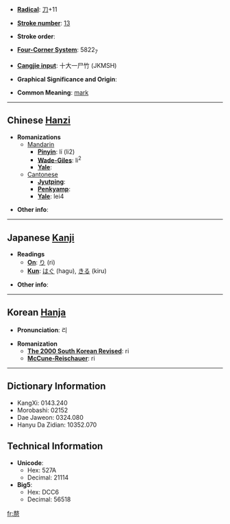 * '''[[Wiktionary:Chinese radical index| Radical]]''': [[Wiktionary:Chinese radical index 刀|刀]]+11

* '''[[Wiktionary:Chinese total strokes index|Stroke number]]''': [[Wiktionary:Chinese total strokes index 13|13]]

* '''Stroke order''': 

* '''[[Wiktionary:Chinese four corner index|Four-Corner System]]''': 5822<sub>7</sub>

* '''[[Wiktionary:Chinese Cangjie index|Cangjie input]]''': 十大一尸竹 (JKMSH)

* '''Graphical Significance and Origin''': 

* '''Common Meaning''': [[mark]]

----

== Chinese [[Hanzi]] ==

* '''Romanizations'''
** [[Mandarin]]
*** '''[[Pinyin]]''': lí (li2)
*** '''[[Wade-Giles]]''': li<sup>2</sup>
*** '''[[Yale]]''': 
**[[Cantonese]]
***'''[[Jyutping]]''':
***'''[[Penkyamp]]''': 
***'''[[Yale]]''': lei4

* '''Other info''': 

----

== Japanese [[Kanji]] ==

* '''Readings'''
** '''[[On]]''': [[り]] (ri)
** '''[[Kun]]''': [[はぐ]] (hagu), [[きる]] (kiru)

* '''Other info''':  

----

== Korean [[Hanja]] ==

* '''Pronunciation''': 리

* '''Romanization'''
** '''[[The 2000 South Korean Revised Romanization|The 2000 South Korean Revised]]''': ri
** '''[[McCune-Reischauer]]''': ri

----

== Dictionary Information ==

* KangXi: 0143.240
* Morobashi: 02152
* Dae Jaweon: 0324.080
* Hanyu Da Zidian: 10352.070

== Technical Information ==

* '''Unicode''':
** Hex: 527A
** Decimal: 21114
* '''Big5''':
** Hex: DCC6
** Decimal: 56518

[[fr:剺]]